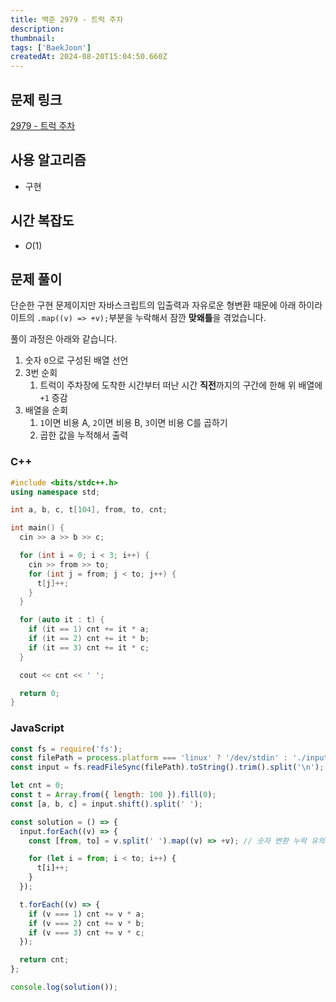 ```yaml
---
title: 백준 2979 - 트럭 주차
description:
thumbnail:
tags: ['BaekJoon']
createdAt: 2024-08-20T15:04:50.660Z
---
```


## 문제 링크

[2979 - 트럭 주차](https://www.acmicpc.net/problem/2979)

## 사용 알고리즘

- 구현

## 시간 복잡도

- $O(1)$

## 문제 풀이

단순한 구현 문제이지만 자바스크립트의 입출력과 자유로운 형변환 때문에 아래 하이라이트의 `.map((v) => +v);`부분을 누락해서 잠깐 **맞왜틀**을 겪었습니다.

풀이 과정은 아래와 같습니다.

1. 숫자 `0`으로 구성된 배열 선언
2. 3번 순회
   1. 트럭이 주차장에 도착한 시간부터 떠난 시간 **직전**까지의 구간에 한해 위 배열에 `+1` 증감
3. 배열을 순회
   1. `1`이면 비용 A, `2`이면 비용 B, `3`이면 비용 C를 곱하기
   2. 곱한 값을 누적해서 출력

### C++

```c++ title="C++"
#include <bits/stdc++.h>
using namespace std;

int a, b, c, t[104], from, to, cnt;

int main() {
  cin >> a >> b >> c;

  for (int i = 0; i < 3; i++) {
    cin >> from >> to;
    for (int j = from; j < to; j++) {
      t[j]++;
    }
  }

  for (auto it : t) {
    if (it == 1) cnt += it * a;
    if (it == 2) cnt += it * b;
    if (it == 3) cnt += it * c;
  }

  cout << cnt << ' ';

  return 0;
}
```

### JavaScript

```js title="JavaScript" hl={11}
const fs = require('fs');
const filePath = process.platform === 'linux' ? '/dev/stdin' : './input.txt';
const input = fs.readFileSync(filePath).toString().trim().split('\n');

let cnt = 0;
const t = Array.from({ length: 100 }).fill(0);
const [a, b, c] = input.shift().split(' ');

const solution = () => {
  input.forEach((v) => {
    const [from, to] = v.split(' ').map((v) => +v); // 숫자 변환 누락 유의!

    for (let i = from; i < to; i++) {
      t[i]++;
    }
  });

  t.forEach((v) => {
    if (v === 1) cnt += v * a;
    if (v === 2) cnt += v * b;
    if (v === 3) cnt += v * c;
  });

  return cnt;
};

console.log(solution());
```
